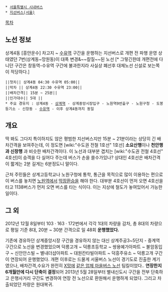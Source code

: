  * [[서울특별시 시내버스]]
 * [[지선버스(서울)]]

[[목차]]
== 노선 정보 ==
상계4동 [흥안운수] 차고지 ~ [[수유역]] 구간을 운행하는 지선버스로 개편 전 파행 운영 상태였던 7번(상계동~망원동)이 대폭 변경&~~칼질~~된 노선 [* 그렇긴한데 개편전에 다니던 구간은 창동역-수유역 구간에 불과한지라 사실상 폐선후 대체노선 신설로 보는쪽이 적당하다.]

 ||첫차|| 상계4동 04:30 수유역 05:00||
 ||막차 || 상계4동 22:30 수유역 23:00||
 ||배차간격|| 15분 ~ 25분||
 ||인가대수|| 5대 ||
 * 주요 경유지 : 상계4동 - [[상계역]] - 상계중앙시장입구 - 노원역9번출구 - 노원구청 - 도봉등기소 - 신창동 - [[수유역]] - 이후 상계4동까지 동일
 
== 개요 ==
딱 봐도 그다지 특이하지도 않은 평범한 지선버스지만 15분 ~ 21분이라는 상당히 긴 배차간격을 보여주는데, 이 정도면 [wiki:"수도권 전철 1호선" 1호선] '''소요산행'''이나 '''천안행과 신창행''' 과 비슷한 배차간격이다. 이 노선과 대부분 겹치는 [wiki:"수도권 전철 4호선" 4호선]이 승객을 다 실어다 주는데 버스가 손을 쓸수가있나? 상대인 4호선은 배차간격이 짧게는 2분 길게는 6분정도니 말이다.

근처 주민들은 상계고등학교나 노원구청에 통학, 통근을 목적으로 많이 이용하는 편으로 이 버스를 놓치면 [[노원역]]에서 [[막장환승]]을 해야 한다. 대부분 4호선이 먼저 오면 4호선을 타고 1138버스가 먼저 오면 버스를 타는 식이다. 이는 지상에 철도가 놓여있어서 가능한 일이다.


== 그 외 ==
2012년 12월 8일부터 103 · 163 · 172번에서 각각 1대의 차량을 감차, 총 8대의 차량으로 평일 기준 8대, 20분 ~ 30분 간격으로 일 48회 '''운행했었다.'''

기존에 경유하던 상계중앙시장 구간을 경유하지 않는 대신 상계주공3~5단지 - 중계역 구간으로 노선을 변경했었으며 덕릉고개 ~ 덕릉초등학교 ~ 쌍용예가아파트 ~ 불암동입구 ~ 신안안스빌 ~ 별내더샵아파트 ~ 대원칸타빌아파트 ~ 덕흥주유소 ~ 덕릉고개 구간이 연장되어 운행했었다. 개편 이후로는 드물게 서울버스 노선이 경기도로 진출한 계기였으나, 배차간격,수요가 완전히 [[좆망|X망]]에 [[남양주 버스 85|같은 업체 마을버스 노선]] 팀킬이었다..  '''연장한지 6개월만에 다시 단축이 결정'''되어 2013년 5월 28일부터 별내신도시 구간을 전부 단축하고 은행사거리 구간도 변경하여 연장 전 노선으로 환원해서 운행하게 되었다. 그리고 차출되었던 차량은 원대복귀.
